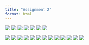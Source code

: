 ```yaml
---
title: "Assignment 2"
format: html
---
```


![](a2p1.png)
![](a2p2.png)
![](a2p3.png)
![](a2p4.png)
![](a2p5.png)
![](a2p6.png)
![](a2p7.png)


![](a2p8.png)
![](a2p9.png)
![](a2p10.png)
![](a2p11.png)
![](a2p12.png)
![](a2p13.png)
![](a2p14.png)
![](a2p15.png)
![](a2p16.png)
![](a2p17.png)
![](a2p18.png)
![](a2p19.png)
![](a2p20.png)
